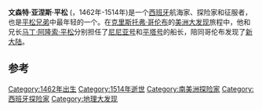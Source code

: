 {{Infobox Person
|image  =
| caption     = 维森特·亚涅斯·平松
| birth_date  = 1462年
| birth_place = [[西班牙|西班牙]][[帕洛斯-德拉弗龙特拉|帕洛斯-德拉弗龙特拉]]
| death_date  = 1514年
| death_place = [[西班牙|西班牙]][[塞维利亚|塞维利亚]][[特里亚纳|特里亚纳]]
| other_names =
| known_for   = [[尼尼亚号|尼尼亚号]]船长
| occupation  = [[探险家|探险家]]
| nationality = [[西班牙人|西班牙人]]
| signature   = 
| home_town   = 帕洛斯-德拉弗龙特拉
| religion    = [[罗马天主教|罗马天主教]]
| spouse     = 特雷莎·罗德里格<ref name=Gil-747>{{Harvnb|Gil|1987|loc=p. 747}}</ref>、安娜·努涅斯·德·特鲁希略<ref name=Gil-750-et-seq>{{Harvnb|Gil|1987|loc=p. 750 ''et. seq.''}}</ref>
| children    = 安娜·罗德里格斯、胡安娜·冈萨雷斯<ref name=Gil-747 />
| parents     = 文森特·马丁·平松市长<ref name=parents>Archivo General de Simancas, Registro General del Sello, March 1505. 
:Cited in :
* {{Harvnb|Gould|1984|loc=[http://books.google.es/books?id=3YktZjeEVnYC&printsec=frontcover#PPA496,M1 p. 496-497.]}}</ref>
| relations                 = [[平松兄弟|平松兄弟]]
}}

'''文森特·亚涅斯·平松''' ({{lang-es|Vicente Yáñez Pinzón}}，1462年-1514年)是一个[[西班牙|西班牙]]航海家、探险家和征服者，也是[[平松兄弟|平松兄弟]]中最年轻的一个。在[[克里斯托弗·哥伦布|克里斯托弗·哥伦布]]的[[美洲大发现|美洲大发现]]旅程中，他和兄长[[马丁·阿隆索·平松|马丁·阿隆索·平松]]分别担任了[[尼尼亚号|尼尼亚号]]和[[平塔号|平塔号]]的船长，陪同哥伦布发现了[[新大陆|新大陆]]。

== 参考 ==
{{reflist}}

{{Authority control}}
[[Category:1462年出生|Category:1462年出生]]
[[Category:1514年逝世|Category:1514年逝世]]
[[Category:南美洲探险家|Category:南美洲探险家]]
[[Category:西班牙探险家|Category:西班牙探险家]]
[[Category:地理大发现|Category:地理大发现]]